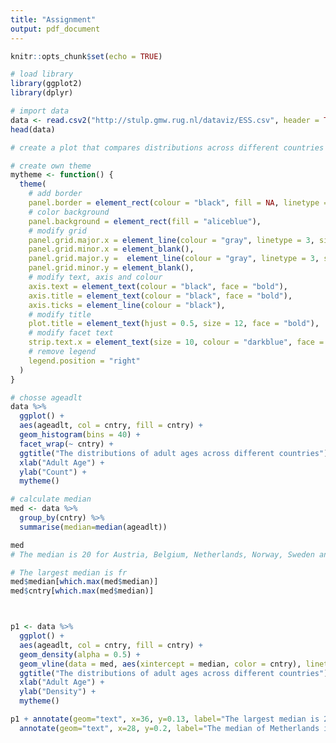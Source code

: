 ---
title: "Assignment"
output: pdf_document
---

```{r setup, include=FALSE}
knitr::opts_chunk$set(echo = TRUE)
```


```{r}
# load library
library(ggplot2)
library(dplyr)

# import data
data <- read.csv2("http://stulp.gmw.rug.nl/dataviz/ESS.csv", header = TRUE)
head(data)
```

```{r, warning = FALSE}
# create a plot that compares distributions across different countries

# create own theme
mytheme <- function() {
  theme(
    # add border
    panel.border = element_rect(colour = "black", fill = NA, linetype = 1),
    # color background
    panel.background = element_rect(fill = "aliceblue"),
    # modify grid
    panel.grid.major.x = element_line(colour = "gray", linetype = 3, size = 0.5),
    panel.grid.minor.x = element_blank(),
    panel.grid.major.y =  element_line(colour = "gray", linetype = 3, size = 0.5),
    panel.grid.minor.y = element_blank(),
    # modify text, axis and colour
    axis.text = element_text(colour = "black", face = "bold"),
    axis.title = element_text(colour = "black", face = "bold"),
    axis.ticks = element_line(colour = "black"),
    # modify title
    plot.title = element_text(hjust = 0.5, size = 12, face = "bold"),
    # modify facet text
    strip.text.x = element_text(size = 10, colour = "darkblue", face = "bold"),
    # remove legend
    legend.position = "right"
  )
}

# chosse ageadlt
data %>% 
  ggplot() +
  aes(ageadlt, col = cntry, fill = cntry) +
  geom_histogram(bins = 40) +
  facet_wrap(~ cntry) +
  ggtitle("The distributions of adult ages across different countries") +
  xlab("Adult Age") +
  ylab("Count") +
  mytheme()
```


```{r, warning=FALSE}
# calculate median
med <- data %>%
  group_by(cntry) %>%
  summarise(median=median(ageadlt))

med
# The median is 20 for Austria, Belgium, Netherlands, Norway, Sweden and Swizerland

# The largest median is fr
med$median[which.max(med$median)]
med$cntry[which.max(med$median)]



p1 <- data %>% 
  ggplot() +
  aes(ageadlt, col = cntry, fill = cntry) +
  geom_density(alpha = 0.5) +
  geom_vline(data = med, aes(xintercept = median, color = cntry), linetype="dashed", size=0.5)+
  ggtitle("The distributions of adult ages across different countries") +
  xlab("Adult Age") +
  ylab("Density") +
  mytheme()

p1 + annotate(geom="text", x=36, y=0.13, label="The largest median is 25 (Montenegro).", color="red") + 
  annotate(geom="text", x=28, y=0.2, label="The median of Metherlands is 20.", color="orange")
```

